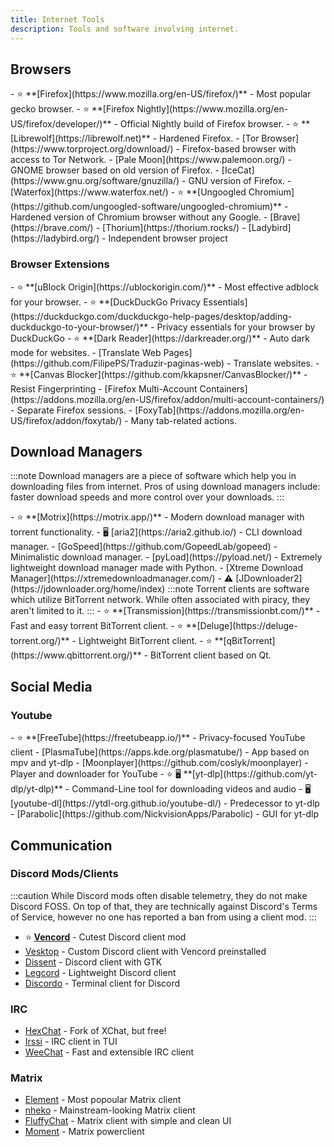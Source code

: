 ```yaml
---
title: Internet Tools
description: Tools and software involving internet.
---
```



## Browsers

<Tabs>
    <TabItem label="Gecko-Based Browsers (Firefox)">
        - ⭐ **[Firefox](https://www.mozilla.org/en-US/firefox/)** - Most popular gecko browser.
        - ⭐ **[Firefox Nightly](https://www.mozilla.org/en-US/firefox/developer/)** - Official Nightly build of Firefox browser.
        - ⭐ **[Librewolf](https://librewolf.net)** - Hardened Firefox.
        - [Tor Browser](https://www.torproject.org/download/) - Firefox-based browser with access to Tor Network.
        - [Pale Moon](https://www.palemoon.org/) - GNOME browser based on old version of Firefox.
        - [IceCat](https://www.gnu.org/software/gnuzilla/) - GNU version of Firefox.
        - [Waterfox](https://www.waterfox.net/)
    </TabItem>
    <TabItem label="Chromium-Based Browsers">
        - ⭐ **[Ungoogled Chromium](https://github.com/ungoogled-software/ungoogled-chromium)** - Hardened version of Chromium browser without any Google.
        - [Brave](https://brave.com/)
        - [Thorium](https://thorium.rocks/)
    </TabItem>
    <TabItem label="Other">
        - [Ladybird](https://ladybird.org/) - Independent browser project <Badge text="In it's very early stage, not intended for daily-driving yet" variant="caution" size="medium" />
    </TabItem>
</Tabs>

### Browser Extensions

<Tabs>
    <TabItem label="Browser Agnostic">
        - ⭐ **[uBlock Origin](https://ublockorigin.com/)** - Most effective adblock for your browser. <Badge text="Do not use multiple adblocks at the same time!" variant="caution" size="medium" />
        - ⭐ **[DuckDuckGo Privacy Essentials](https://duckduckgo.com/duckduckgo-help-pages/desktop/adding-duckduckgo-to-your-browser/)** - Privacy essentials for your browser by DuckDuckGo
        - ⭐ **[Dark Reader](https://darkreader.org/)** - Auto dark mode for websites.
        - [Translate Web Pages](https://github.com/FilipePS/Traduzir-paginas-web) - Translate websites.
    </TabItem>
    <TabItem label="Firefox">
        - ⭐ **[Canvas Blocker](https://github.com/kkapsner/CanvasBlocker/)** - Resist Fingerprinting
        - [Firefox Multi-Account Containers](https://addons.mozilla.org/en-US/firefox/addon/multi-account-containers/) - Separate Firefox sessions.
        - [FoxyTab](https://addons.mozilla.org/en-US/firefox/addon/foxytab/) - Many tab-related actions.
    </TabItem>
</Tabs>

## Download Managers

:::note
Download managers are a piece of software which help you in downloading files from internet. Pros of using download managers include: faster download speeds and more control over your downloads.
:::

<Tabs>
    <TabItem label="General Download Managers">
        - ⭐ **[Motrix](https://motrix.app/)** - Modern download manager with torrent functionality.
        - 🖥️ [aria2](https://aria2.github.io/) - CLI download manager.
        - [GoSpeed](https://github.com/GopeedLab/gopeed) - Minimalistic download manager.
        - [pyLoad](https://pyload.net/) - Extremely lightweight download manager made with Python.
        - [Xtreme Download Manager](https://xtremedownloadmanager.com/)
        - ⚠️ [JDownloader2](https://jdownloader.org/home/index)
    </TabItem>
    <TabItem label="Torrent">
        :::note
        Torrent clients are software which utilize BitTorrent network. While often associated with piracy, they aren't limited to it.
        :::
        - ⭐ **[Transmission](https://transmissionbt.com/)** - Fast and easy torrent BitTorrent client.
        - ⭐ **[Deluge](https://deluge-torrent.org/)** - Lightweight BitTorrent client.
        - ⭐ **[qBitTorrent](https://www.qbittorrent.org/)** - BitTorrent client based on Qt.
    </TabItem>
</Tabs>

## Social Media

### Youtube

<Tabs>
    <TabItem label="Players">
        - ⭐ **[FreeTube](https://freetubeapp.io/)** - Privacy-focused YouTube client
        - [PlasmaTube](https://apps.kde.org/plasmatube/) - App based on mpv and yt-dlp
        - [Moonplayer](https://github.com/coslyk/moonplayer) - Player and downloader for YouTube
    </TabItem>
    <TabItem label="Downloaders">
        - ⭐ 🖥️ **[yt-dlp](https://github.com/yt-dlp/yt-dlp)** - Command-Line tool for downloading videos and audio
        - 🖥️ [youtube-dl](https://ytdl-org.github.io/youtube-dl/) - Predecessor to yt-dlp
        - [Parabolic](https://github.com/NickvisionApps/Parabolic) - GUI for yt-dlp
    </TabItem>
</Tabs>

## Communication

### Discord Mods/Clients

:::caution
While Discord mods often disable telemetry, they do not make Discord FOSS. On top of that, they are technically against Discord's Terms of Service, however no one has reported a ban from using a client mod.
:::

- ⭐ **[Vencord](https://vencord.dev/)** - Cutest Discord client mod
- [Vesktop](https://github.com/Vencord/Vesktop) - Custom Discord client with Vencord preinstalled
- [Dissent](https://github.com/diamondburned/dissent) - Discord client with GTK
- [Legcord](https://github.com/Legcord/Legcord) - Lightweight Discord client
- [Discordo](https://github.com/ayn2op/discordo) - Terminal client for Discord

### IRC

- [HexChat](https://hexchat.github.io/) - Fork of XChat, but free!
- [Irssi](https://irssi.org/) - IRC client in TUI
- [WeeChat](https://weechat.org/) - Fast and extensible IRC client

### Matrix

- [Element](https://element.io/) - Most popoular Matrix client
- [nheko](https://github.com/Nheko-Reborn/nheko) - Mainstream-looking Matrix client
- [FluffyChat](https://fluffychat.im/) - Matrix client with simple and clean UI
- [Moment](https://mx-moment.xyz/) - Matrix powerclient